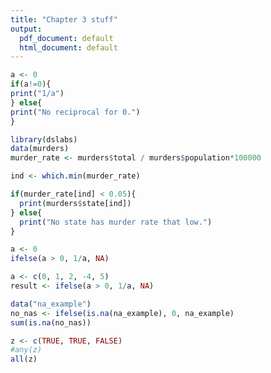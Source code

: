 ---
title: "Chapter 3 stuff"
output:
  pdf_document: default
  html_document: default
---

```{r}
a <- 0
if(a!=0){
print("1/a")
} else{
print("No reciprocal for 0.")
}
```
```{r}
library(dslabs)
data(murders)
murder_rate <- murders$total / murders$population*100000
```

```{r}
ind <- which.min(murder_rate)

if(murder_rate[ind] < 0.05){
  print(murders$state[ind])
} else{
  print("No state has murder rate that low.")
}
```

```{r}
a <- 0
ifelse(a > 0, 1/a, NA)
```

```{r}
a <- c(0, 1, 2, -4, 5)
result <- ifelse(a > 0, 1/a, NA)
```

```{r}
data("na_example")
no_nas <- ifelse(is.na(na_example), 0, na_example)
sum(is.na(no_nas))
```

```{r}
z <- c(TRUE, TRUE, FALSE)
#any(z)
all(z)
```